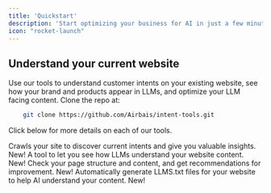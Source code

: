 ---
title: 'Quickstart'
description: 'Start optimizing your business for AI in just a few minutes.'
icon: "rocket-launch"
---

## Understand your current website

Use our tools to understand customer intents on your existing website, see how your brand and products appear in LLMs, and optimize your LLM facing content. Clone the repo at:
```bash
    git clone https://github.com/Airbais/intent-tools.git
```
Click below for more details on each of our tools.

<CardGroup>

<Card title="Intent Crawler" icon="sparkles" href="/intent-tools/intentcrawler">
  Crawls your site to discover current intents and give you valuable insights. <Tip>New!</Tip>
</Card>

<Card title="LLM Analysis" icon="diagram-project" href="/intent-tools/llmevaluator">
  A tool to let you see how LLMs understand your website content. <Tip>New!</Tip>
</Card>

<Card title="GEO Evaluator" icon="memo-circle-check" href="/intent-tools/geoevaluator">
  Check your page structure and content, and get recommendations for improvement. <Tip>New!</Tip>
</Card>

<Card title="LLMS.txt Generator" icon="file-lines" href="/intent-tools/geoevaluator">
  Automatically generate LLMS.txt files for your website to help AI understand your content. <Tip>New!</Tip>
</Card>


</CardGroup>
